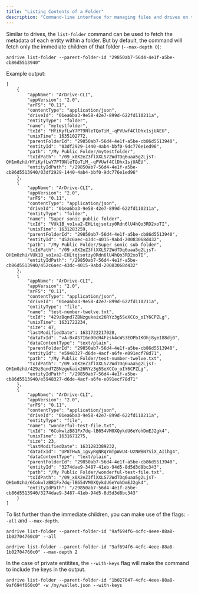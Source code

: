 ```yaml
---
title: "Listing Contents of a Folder"
description: "Command-line interface for managing files and drives on the Ardrive platform"
---
```


Similar to drives, the `list-folder` command can be used to fetch the metadata of each entity within a folder. But by default, the command will fetch only the immediate children of that folder (`--max-depth 0`):

```shell
ardrive list-folder --parent-folder-id "29850ab7-56d4-4e1f-a5be-cb86d5513940"
```

Example output:

```shell
[
    {
        "appName": "ArDrive-CLI",
        "appVersion": "2.0",
        "arFS": "0.11",
        "contentType": "application/json",
        "driveId": "01ea6ba3-9e58-42e7-899d-622fd110211a",
        "entityType": "folder",
        "name": "mytestfolder",
        "txId": "HYiKyfLwY7PT9NleTQoTiM_-qPVUwf4ClDhx1sjUAEU",
        "unixTime": 1635102772,
        "parentFolderId": "29850ab7-56d4-4e1f-a5be-cb86d5513940",
        "entityId": "03df2929-1440-4ab4-bbf0-9dc776e1ed96",
        "path": "/My Public Folder/mytestfolder",
        "txIdPath": "/09_x0X2eZ3flXXLS72WdTDq6uaa5g2LjsT-QH1m0zhU/HYiKyfLwY7PT9NleTQoTiM_-qPVUwf4ClDhx1sjUAEU",
        "entityIdPath": "/29850ab7-56d4-4e1f-a5be-cb86d5513940/03df2929-1440-4ab4-bbf0-9dc776e1ed96"
    },
    {
        "appName": "ArDrive-CLI",
        "appVersion": "2.0",
        "arFS": "0.11",
        "contentType": "application/json",
        "driveId": "01ea6ba3-9e58-42e7-899d-622fd110211a",
        "entityType": "folder",
        "name": "Super sonic public folder",
        "txId": "VUk1B_vo1va2-EHLtqjsotzy0Rdn6lU4hQo3RD2xoTI",
        "unixTime": 1631283259,
        "parentFolderId": "29850ab7-56d4-4e1f-a5be-cb86d5513940",
        "entityId": "452c6aec-43dc-4015-9abd-20083068d432",
        "path": "/My Public Folder/Super sonic sub folder",
        "txIdPath": "/09_x0X2eZ3flXXLS72WdTDq6uaa5g2LjsT-QH1m0zhU/VUk1B_vo1va2-EHLtqjsotzy0Rdn6lU4hQo3RD2xoTI",
        "entityIdPath": "/29850ab7-56d4-4e1f-a5be-cb86d5513940/452c6aec-43dc-4015-9abd-20083068d432"
    },
    {
        "appName": "ArDrive-CLI",
        "appVersion": "2.0",
        "arFS": "0.11",
        "contentType": "application/json",
        "driveId": "01ea6ba3-9e58-42e7-899d-622fd110211a",
        "entityType": "file",
        "name": "test-number-twelve.txt",
        "txId": "429zBqnd7ZBNzgukaix26RYz3g5SeXCCo_oIY6CPZLg",
        "unixTime": 1631722234,
        "size": 47,
        "lastModifiedDate": 1631722217028,
        "dataTxId": "vA-BxAS7I6n90cH4Fzsk4cWS3EOPb1KOhj8yeI88dj0",
        "dataContentType": "text/plain",
        "parentFolderId": "29850ab7-56d4-4e1f-a5be-cb86d5513940",
        "entityId": "e5948327-d6de-4acf-a6fe-e091ecf78d71",
        "path": "/My Public Folder/test-number-twelve.txt",
        "txIdPath": "/09_x0X2eZ3flXXLS72WdTDq6uaa5g2LjsT-QH1m0zhU/429zBqnd7ZBNzgukaix26RYz3g5SeXCCo_oIY6CPZLg",
        "entityIdPath": "/29850ab7-56d4-4e1f-a5be-cb86d5513940/e5948327-d6de-4acf-a6fe-e091ecf78d71"
    },
    {
        "appName": "ArDrive-CLI",
        "appVersion": "2.0",
        "arFS": "0.11",
        "contentType": "application/json",
        "driveId": "01ea6ba3-9e58-42e7-899d-622fd110211a",
        "entityType": "file",
        "name": "wonderful-test-file.txt",
        "txId": "6CokwlzB81Fx7dq-lB654VM0XQykdU6eYohDmEJ2gk4",
        "unixTime": 1631671275,
        "size": 23,
        "lastModifiedDate": 1631283389232,
        "dataTxId": "UP8THwA_1gvyRqNRqYmTpWvU4-UzNWBN7SiX_AIihg4",
        "dataContentType": "text/plain",
        "parentFolderId": "29850ab7-56d4-4e1f-a5be-cb86d5513940",
        "entityId": "3274dae9-3487-41eb-94d5-8d5d3d8bc343",
        "path": "/My Public Folder/wonderful-test-file.txt",
        "txIdPath": "/09_x0X2eZ3flXXLS72WdTDq6uaa5g2LjsT-QH1m0zhU/6CokwlzB81Fx7dq-lB654VM0XQykdU6eYohDmEJ2gk4",
        "entityIdPath": "/29850ab7-56d4-4e1f-a5be-cb86d5513940/3274dae9-3487-41eb-94d5-8d5d3d8bc343"
    }
]
```

To list further than the immediate children, you can make use of the flags: `--all` and `--max-depth`.

```shell
ardrive list-folder --parent-folder-id "9af694f6-4cfc-4eee-88a8-1b02704760c0" --all

ardrive list-folder --parent-folder-id "9af694f6-4cfc-4eee-88a8-1b02704760c0" --max-depth 2
```

In the case of private entitites, the `--with-keys` flag will make the command to include the keys in the output.

```shell
ardrive list-folder --parent-folder-id "1b027047-4cfc-4eee-88a8-9af694f660c0" -w /my/wallet.json --with-keys
```